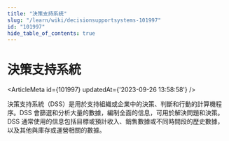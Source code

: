 ```yaml
---
title: "決策支持系統"
slug: "/learn/wiki/decisionsupportsystems-101997"
id: "101997"
hide_table_of_contents: true
---
```



# 決策支持系統

<ArticleMeta id={101997} updatedAt={'2023-09-26 13:58:58'} />
<div className='border-solid border-b border-t-0 my-4 border-[var(--ifm-color-gray-300)]' />

決策支持系統（DSS）是用於支持組織或企業中的決策、判斷和行動的計算機程序。DSS 會篩選和分析大量的數據，編制全面的信息，可用於解決問題和決策。DSS 通常使用的信息包括目標或預計收入、銷售數據或不同時間段的歷史數據，以及其他與庫存或運營相關的數據。
